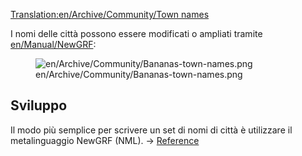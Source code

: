 [[Translation:en/Archive/Community/Town names]]


I nomi delle città possono essere modificati o ampliati tramite [[en/Manual/NewGRF]]:

[[File:en/Archive/Community/Bananas-town-names.png]]


==Sviluppo==

Il modo più semplice per scrivere un set di nomi di città è utilizzare il metalinguaggio NewGRF (NML).
-> [http://newgrf-specs.tt-wiki.net/wiki/NML:Town_names Reference]
